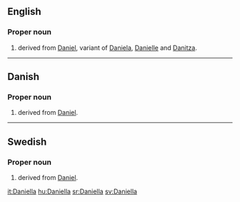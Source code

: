 ==English==

===Proper noun===
{{en-proper noun}}

# {{given name|female|from=Hebrew}} derived from [[Daniel]], variant of [[Daniela]], [[Danielle]] and [[Danitza]].

----

==Danish==

===Proper noun===
{{infl|da|proper noun}}

# {{given name|female|lang=da}} derived from [[Daniel]].

----

==Swedish==

===Proper noun===
{{infl|sv|proper noun}}

# {{given name|female|lang=sv}} derived from [[Daniel]].

[[it:Daniella]]
[[hu:Daniella]]
[[sr:Daniella]]
[[sv:Daniella]]
